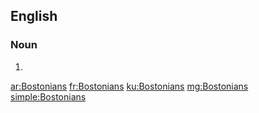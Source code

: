 ==English==

===Noun===
{{head|en|plural}}

# {{plural of|Bostonian|lang=en}}

[[ar:Bostonians]]
[[fr:Bostonians]]
[[ku:Bostonians]]
[[mg:Bostonians]]
[[simple:Bostonians]]